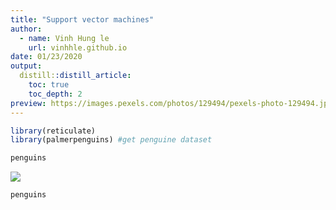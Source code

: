 ```yaml
---
title: "Support vector machines"
author:
  - name: Vinh Hung le 
    url: vinhhle.github.io
date: 01/23/2020
output: 
  distill::distill_article:
    toc: true
    toc_depth: 2
preview: https://images.pexels.com/photos/129494/pexels-photo-129494.jpeg?auto=compress&cs=tinysrgb&w=1260&h=750&dpr=2
---
```



```r
library(reticulate)
library(palmerpenguins) #get penguine dataset
```

```r
penguins
```

![](https://github.com/allisonhorst/palmerpenguins/raw/main/man/figures/culmen_depth.png)

```python
penguins
```

